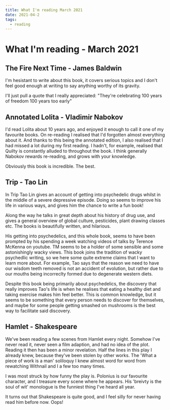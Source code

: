```yaml
---
title: What I'm reading March 2021
date: 2021-04-2
tags:
  - reading
---
```


# What I'm reading - March 2021

## The Fire Next Time - James Baldwin

I'm hesistant to write about this book, it covers serious topics and I don't feel
good enough at writing to say anything worthy of its gravity.

I'll just pull a quote that I really appreciated:
"They're celebrating 100 years of freedom 100 years too early"

## Annotated Lolita - Vladimir Nabokov

I'd read Lolita about 10 years ago, and enjoyed it enough to call it one of my
favourite books. On re-reading I realised that I'd forgotten almost everything
about it. And thanks to this being the annotated edition, I also realised that I
had missed a lot during my first reading. I hadn't, for example, realised
that Quilty is constantly alluded to throughout the book. I think generally
Nabokov rewards re-reading, and grows with your knowledge.

Obviously this book is incredible. The best.

## Trip - Tao Lin

In Trip Tao Lin gives an account of getting into psychedelic drugs whilst in the
middle of a severe depressive episode. Doing so seems to improve his life in various
ways, and gives him the chance to write a fun book!

Along the way he talks in great depth about his history of drug use, and
gives a general overview of global culture, pesticides, plant drawing classes
etc. The books is beautifully written, and hilarious.

His getting into psychedelics, and this whole book, seems to have been prompted
by his spending a week watching videos of talks by Terence McKenna on youtube.
TM seems to be a holder of some sensible and some astonishingly wacky views.
This book joins the tradition of wacky psychedlic writing, so we here some quite
extreme claims that I want to learn more about. For example, Tao says that the
reason we need to have our wisdom teeth removed is not an accident of evolution,
but rather due to our mouths being incorreclty formed due to degenerate western diets.

Despite this book being primarily about psychedelics, the discovery that really improves
Tao's life is when he realises that eating a healthy diet and taking exercise
makes him feel better. This is common knowledge, but it seems to be something
that every person needs to discover for themselves, and maybe for some people
getting smashed on mushrooms is the best way to facilitate said discovery.

## Hamlet - Shakespeare

We've been reading a few scenes from Hamlet every night. Somehow I've never read
it, never seen a film adaption, and had no idea of the plot. Reading it then has
been a minor revelation. Half the lines in this play I already knew, because
they've been stolen by other works. The 'What a piece of work is a man'
soliloquy I knew almost word for word from rewatching Withnail and I a few too
many times.

I was most struck by how funny the play is. Polonius is our favourite
character, and I treasure every scene where he appears. His 'breivty is the soul
of wit' monologue is the funniest thing I've heard all year.

It turns out that Shakespeare is quite good, and I feel silly for never having
read him before now. Oops!
